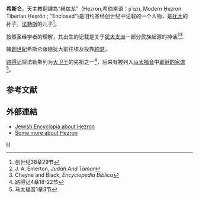 '''希斯仑'''，天主教翻譯為“赫兹龙”（Hezron,希伯来语：חֶצְרוֹן, Modern Ḥeẓron Tiberian Ḥeṣrôn ; "Enclosed")是旧约圣经创世纪中记载的一个人物，是[[犹大_(雅各第四子)|犹大]]的孙子，[[法勒斯|法勒斯]]的儿子<ref>创世纪38章29节</ref>。

按照圣经学者的理解，其出生的记载是关于[[犹大支派|犹大支派]]一部分民族起源的神话<ref>J. A. Emerton, ''Judah And Tamar''</ref><ref>Cheyne and Black, ''Encyclopedia Biblica''</ref>. 

據[[創世紀|創世紀]]希斯仑跟隨犹大前往埃及投靠[[約瑟_(舊約聖經)|約瑟]]。

[[路得记|路得记]]将法勒斯列为[[大卫王|大卫王]]的先祖之一<ref>路得记4章18-22节</ref>，后来有被列入[[马太福音|马太福音]]中[[耶稣的家谱|耶稣的家谱]]<ref>马太福音1章3节</ref>。

==参考文献==
<references />

==外部連結==
*[http://www.jewishencyclopedia.com/view.jsp?artid=710&letter=H Jewish Encyclopia about Hezron] {{Wayback|url=http://www.jewishencyclopedia.com/view.jsp?artid=710&letter=H |date=20111020072317 }}
*[http://www.allaboutgod.com/truth-topics/hezron.htm Some more about Hezron] {{Wayback|url=http://www.allaboutgod.com/truth-topics/hezron.htm |date=20190515223953 }}

{{聖經人物小作品}}
{{Adam to David}}

[[Category:圣经人物|H]]